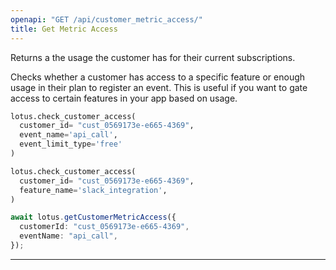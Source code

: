 ```yaml
---
openapi: "GET /api/customer_metric_access/"
title: Get Metric Access
---
```


Returns a the usage the customer has for their current subscriptions.

Checks whether a customer has access to a specific feature or enough usage in their plan to register an event. This is useful if you want to gate access to certain features in your app based on usage.

<CodeGroup>

```py Python
lotus.check_customer_access(
  customer_id= "cust_0569173e-e665-4369",
  event_name='api_call',
  event_limit_type='free'
)

lotus.check_customer_access(
  customer_id= "cust_0569173e-e665-4369",
  feature_name='slack_integration',
)
```

```ts Typescript
await lotus.getCustomerMetricAccess({
  customerId: "cust_0569173e-e665-4369",
  eventName: "api_call",
});
```

</CodeGroup>

---
